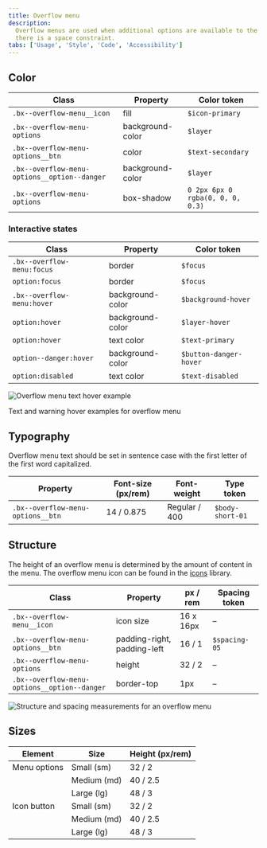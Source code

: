 ```yaml
---
title: Overflow menu
description:
  Overflow menus are used when additional options are available to the user and
  there is a space constraint.
tabs: ['Usage', 'Style', 'Code', 'Accessibility']
---
```


## Color

| Class                                        | Property         | Color token                      |
| -------------------------------------------- | ---------------- | -------------------------------- |
| `.bx--overflow-menu__icon`                   | fill             | `$icon-primary`                  |
| `.bx--overflow-menu-options`                 | background-color | `$layer`                         |
| `.bx--overflow-menu-options__btn`            | color            | `$text-secondary`                |
| `.bx--overflow-menu-options__option--danger` | background-color | `$layer`                         |
| `.bx--overflow-menu-options`                 | box-shadow       | `0 2px 6px 0 rgba(0, 0, 0, 0.3)` |

### Interactive states

| Class                      | Property         | Color token            |
| -------------------------- | ---------------- | ---------------------- |
| `.bx--overflow-menu:focus` | border           | `$focus`               |
| `option:focus`             | border           | `$focus`               |
| `.bx--overflow-menu:hover` | background-color | `$background-hover`    |
| `option:hover`             | background-color | `$layer-hover`         |
| `option:hover`             | text color       | `$text-primary`        |
| `option--danger:hover`     | background-color | `$button-danger-hover` |
| `option:disabled`          | text color       | `$text-disabled`       |

<div className="image--fixed">

![Overflow menu text hover example](images/overflow-menu-style-1.png)

</div>

<Caption>Text and warning hover examples for overflow menu</Caption>

## Typography

Overflow menu text should be set in sentence case with the first letter of the
first word capitalized.

| Property                          | Font-size (px/rem) | Font-weight   | Type token       |
| --------------------------------- | ------------------ | ------------- | ---------------- |
| `.bx--overflow-menu-options__btn` | 14 / 0.875         | Regular / 400 | `$body-short-01` |

## Structure

The height of an overflow menu is determined by the amount of content in the
menu. The overflow menu icon can be found in the
[icons](/guidelines/icons/library) library.

| Class                                        | Property                    | px / rem  | Spacing token |
| -------------------------------------------- | --------------------------- | --------- | ------------- |
| `.bx--overflow-menu__icon`                   | icon size                   | 16 x 16px | –             |
| `.bx--overflow-menu-options__btn`            | padding-right, padding-left | 16 / 1    | `$spacing-05` |
| `.bx--overflow-menu-options`                 | height                      | 32 / 2    | –             |
| `.bx--overflow-menu-options__option--danger` | border-top                  | 1px       | –             |

<div className="image-fixed">

![Structure and spacing measurements for an overflow menu](images/overflow-menu-style-3.png)

</div>

## Sizes

| Element        | Size        | Height (px/rem) |
| -------------- | ----------- | --------------- |
| Menu options   | Small (sm)  | 32 / 2          |
|                | Medium (md) | 40 / 2.5        |
|                | Large (lg)  | 48 / 3          |
| Icon button    | Small (sm)  | 32 / 2          |
|                | Medium (md) | 40 / 2.5        |
|                | Large (lg)  | 48 / 3          |
